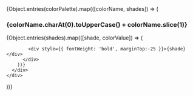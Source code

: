 
<Meta title="Stystem Desing/Color Palette" />

<ColorPalette>
  <div style={{ display:'flex',flexDirection:'column',gap:40}}>
  {Object.entries(colorPalette).map(([colorName, shades]) => (
    <div style={{ display:'flex',flexDirection:'column'}}>
      <h3>{colorName.charAt(0).toUpperCase() + colorName.slice(1)}</h3>
      <div style={{ display: 'flex', flexDirection: 'row' }}>
        {Object.entries(shades).map(([shade, colorValue]) => (
          <div key={`${colorName}-${shade}`} style={{ marginRight: '20px', textAlign: 'center' }}>
            <ColorItem title="" colors={[colorValue]} />

            <div style={{ fontWeight: 'bold', marginTop:-25 }}>{shade}</div>
          </div>
        ))}
      </div>
    </div>

))}

  </div>

</ColorPalette>
